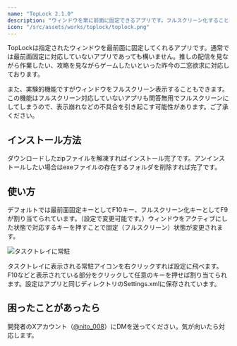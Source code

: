 ```yaml
---
name: "TopLock 2.1.0"
description: "ウィンドウを常に前面に固定できるアプリです。フルスクリーン化することも可能です。"
icon: "/src/assets/works/toplock/toplock.png"
---
```


TopLockは指定されたウィンドウを最前面に固定してくれるアプリです。通常では最前面固定に対応していないアプリであっても構いません。推しの配信を見ながら作業したい、攻略を見ながらゲームしたいといった昨今の二窓欲求に対応しております。

また、実験的機能ですがウィンドウをフルスクリーン表示することもできます。この機能はフルスクリーン対応していないアプリも問答無用でフルスクリーンにしてしまうので、表示崩れなどの不具合を引き起こす可能性があります。ご了承ください。

## インストール方法

ダウンロードしたzipファイルを解凍すればインストール完了です。アンインストールしたい場合はexeファイルの存在するフォルダを削除すれば完了です。

## 使い方

デフォルトでは最前面固定キーとしてF10キー、フルスクリーン化キーとしてF9が割り当てられています。（設定で変更可能です。）ウィンドウをアクティブにした状態で対応するキーを押すことで固定（フルスクリーン）状態が変更されます。

![タスクトレイに常駐](../../assets/works/toplock/toplock-tasktray.png)

タスクトレイに表示される常駐アイコンを右クリックすれば設定に飛べます。F10などと表示されている部分をクリックして任意のキーを押せば割り当てられます。設定はアプリと同じディレクトリのSettings.xmlに保存されています。

## 困ったことがあったら

開発者のXアカウント（[@nito_008](https://x.com/nito_008)）にDMを送ってください。気が向いたら対応します。

